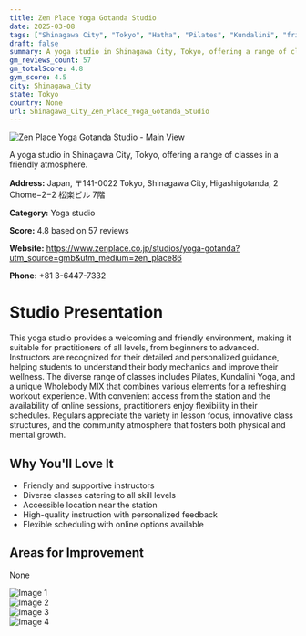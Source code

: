 ```yaml
---
title: Zen Place Yoga Gotanda Studio
date: 2025-03-08
tags: ["Shinagawa City", "Tokyo", "Hatha", "Pilates", "Kundalini", "friendly atmosphere", "flexible scheduling", "Shinagawa City"]  
draft: false
summary: A yoga studio in Shinagawa City, Tokyo, offering a range of classes in a friendly atmosphere.
gm_reviews_count: 57
gm_totalScore: 4.8
gym_score: 4.5
city: Shinagawa_City
state: Tokyo
country: None
url: Shinagawa_City_Zen_Place_Yoga_Gotanda_Studio
---
```


<div className="aspect-[16/9] relative my-8">
  <img 
    src="https://lh3.googleusercontent.com/p/AF1QipOOMKeDuZ0-JzYXacGL9eucOWXpVcUvOk2XNFmv=w1920-h1080-k-no"
    alt="Zen Place Yoga Gotanda Studio - Main View"
    className="object-cover absolute inset-0 w-full h-full rounded-lg"
  />
</div>

A yoga studio in Shinagawa City, Tokyo, offering a range of classes in a friendly atmosphere.

**Address:** Japan, 〒141-0022 Tokyo, Shinagawa City, Higashigotanda, 2 Chome−2−2 松楽ビル 7階

**Category:** Yoga studio

**Score:** 4.8 based on 57 reviews

**Website:** https://www.zenplace.co.jp/studios/yoga-gotanda?utm_source=gmb&utm_medium=zen_place86

**Phone:** +81 3-6447-7332

# Studio Presentation

This yoga studio provides a welcoming and friendly environment, making it suitable for practitioners of all levels, from beginners to advanced. Instructors are recognized for their detailed and personalized guidance, helping students to understand their body mechanics and improve their wellness. The diverse range of classes includes Pilates, Kundalini Yoga, and a unique Wholebody MIX that combines various elements for a refreshing workout experience. With convenient access from the station and the availability of online sessions, practitioners enjoy flexibility in their schedules. Regulars appreciate the variety in lesson focus, innovative class structures, and the community atmosphere that fosters both physical and mental growth.

## Why You'll Love It

- Friendly and supportive instructors
- Diverse classes catering to all skill levels
- Accessible location near the station
- High-quality instruction with personalized feedback
- Flexible scheduling with online options available

## Areas for Improvement

None

<div className="grid grid-cols-1 xl:grid-cols-2 gap-4 my-8">
<div className="aspect-[4/3] relative"><img src="https://lh3.googleusercontent.com/p/AF1QipNwvm_R_IaAHkMmoZ0oszObI6gQEyrb8il_p16m=w1920-h1080-k-no" alt="Image 1" className="object-cover absolute inset-0 w-full h-full rounded-lg" /></div>
<div className="aspect-[4/3] relative"><img src="https://lh3.googleusercontent.com/p/AF1QipOlWcS9qGa9JWBCsOPAjQveO0AV6Tws1oGPGd2d=w1920-h1080-k-no" alt="Image 2" className="object-cover absolute inset-0 w-full h-full rounded-lg" /></div>
<div className="aspect-[4/3] relative"><img src="https://lh5.googleusercontent.com/p/AF1QipNvwWSVWn54eVXC0ikWCQVfdpgH3S_W9TilQKsc=w1920-h1080-k-no" alt="Image 3" className="object-cover absolute inset-0 w-full h-full rounded-lg" /></div>
<div className="aspect-[4/3] relative"><img src="https://lh3.googleusercontent.com/p/AF1QipNmWpU81RxhkMjhREe21rArQ8wdLPVpHhzgu_Lc=w1920-h1080-k-no" alt="Image 4" className="object-cover absolute inset-0 w-full h-full rounded-lg" /></div>
</div>